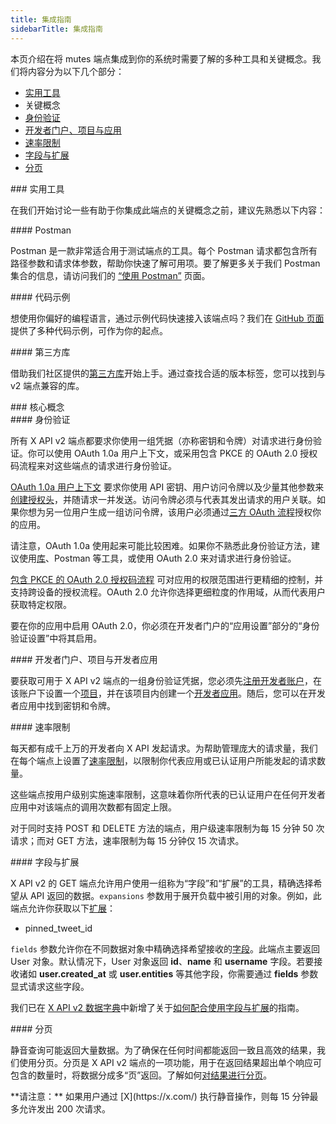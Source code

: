 ```yaml
---
title: 集成指南
sidebarTitle: 集成指南
---
```



本页介绍在将 mutes 端点集成到你的系统时需要了解的多种工具和关键概念。我们将内容分为以下几个部分：

- [实用工具](#helpful)
- 关键概念
- [身份验证](#authentication)
- [开发者门户、项目与应用](#portal)
- [速率限制](#limits)
- [字段与扩展](#fields)
- [分页](#pagination)

<div id="helpful-tools">
  ### 实用工具
</div>

在我们开始讨论一些有助于你集成此端点的关键概念之前，建议先熟悉以下内容：

<div id="postman">
  #### Postman
</div>

Postman 是一款非常适合用于测试端点的工具。每个 Postman 请求都包含所有路径参数和请求体参数，帮助你快速了解可用项。要了解更多关于我们 Postman 集合的信息，请访问我们的 [“使用 Postman”](/zh/tutorials/postman-getting-started) 页面。 

<div id="code-samples">
  #### 代码示例
</div>

想使用你偏好的编程语言，通过示例代码快速接入该端点吗？我们在 [GitHub 页面](https://github.com/xdevplatform/Twitter-API-v2-sample-code)提供了多种代码示例，可作为你的起点。

<div id="third-party-libraries">
  #### 第三方库
</div>

借助我们社区提供的[第三方库](/zh/x-api/tools-and-libraries/overview)开始上手。通过查找合适的版本标签，您可以找到与 v2 端点兼容的库。

<div id="key-concepts">
  ### 核心概念
</div>

<div id="authentication">
  #### 身份验证
</div>

所有 X API v2 端点都要求你使用一组凭据（亦称密钥和令牌）对请求进行身份验证。你可以使用 OAuth 1.0a 用户上下文，或采用包含 PKCE 的 OAuth 2.0 授权码流程来对这些端点的请求进行身份验证。

[OAuth 1.0a 用户上下文](/zh/resources/fundamentals/authentication) 要求你使用 API 密钥、用户访问令牌以及少量其他参数来[创建授权头](/zh/resources/fundamentals/authentication#authorizing-a-request)，并随请求一并发送。访问令牌必须与代表其发出请求的用户关联。如果你想为另一位用户生成一组访问令牌，该用户必须通过[三方 OAuth 流程](https://developer-staging.x.com/resources/fundamentals/authentication/obtaining-user-access-tokens)授权你的应用。

请注意，OAuth 1.0a 使用起来可能比较困难。如果你不熟悉此身份验证方法，建议使用[库](/zh/x-api/tools-and-libraries/overview)、Postman 等工具，或使用 OAuth 2.0 来对请求进行身份验证。

[包含 PKCE 的 OAuth 2.0 授权码流程](/zh/resources/fundamentals/authentication#oauth-2-0-authorization-code-flow-with-pkce-2) 可对应用的权限范围进行更精细的控制，并支持跨设备的授权流程。OAuth 2.0 允许你选择更细粒度的作用域，从而代表用户获取特定权限。

要在你的应用中启用 OAuth 2.0，你必须在开发者门户的“应用设置”部分的“身份验证设置”中将其启用。

<div id="developer-portal-projects-and-developer-apps">
  #### 开发者门户、项目与开发者应用
</div>

要获取可用于 X API v2 端点的一组身份验证凭据，您必须先[注册开发者账户](https://developer.x.com/en/portal/petition/essential/basic-info)，在该账户下设置一个[项目](/zh/resources/fundamentals/projects)，并在该项目内创建一个[开发者应用](/zh/resources/fundamentals/developer-apps)。随后，您可以在开发者应用中找到密钥和令牌。
 

<div id="rate-limits">
  #### 速率限制
</div>

每天都有成千上万的开发者向 X API 发起请求。为帮助管理庞大的请求量，我们在每个端点上设置了[速率限制](/zh/x-api/fundamentals/rate-limits)，以限制你代表应用或已认证用户所能发起的请求数量。 

这些端点按用户级别实施速率限制，这意味着你所代表的已认证用户在任何开发者应用中对该端点的调用次数都有固定上限。

对于同时支持 POST 和 DELETE 方法的端点，用户级速率限制为每 15 分钟 50 次请求；而对 GET 方法，速率限制为每 15 分钟仅 15 次请求。
 

<div id="fields-and-expansions">
  #### 字段与扩展
</div>

X API v2 的 GET 端点允许用户使用一组称为“字段”和“扩展”的工具，精确选择希望从 API 返回的数据。`expansions` 参数用于展开负载中被引用的对象。例如，此端点允许你获取以下[扩展](/zh/x-api/fundamentals/expansions)：

- pinned\_tweet\_id

`fields` 参数允许你在不同数据对象中精确选择希望接收的[字段](/zh/x-api/fundamentals/fields)。此端点主要返回 User 对象。默认情况下，User 对象返回 **id**、**name** 和 **username** 字段。若要接收诸如 **user.created\_at** 或 **user.entities** 等其他字段，你需要通过 **fields** 参数显式请求这些字段。

我们已在 [X API v2 数据字典](/zh/x-api/fundamentals/data-dictionary)中新增了关于[如何配合使用字段与扩展](/zh/x-api/fundamentals/data-dictionary#how-to-use-fields-and-expansions)的指南。

<div id="pagination">
  #### 分页
</div>

静音查询可能返回大量数据。为了确保在任何时间都能返回一致且高效的结果，我们使用分页。分页是 X API v2 端点的一项功能，用于在返回结果超出单个响应可包含的数量时，将数据分成多“页”返回。了解如何[对结果进行分页](/zh/x-api/fundamentals/pagination)。

<Note>
  **请注意：** 如果用户通过 [X](https://x.com/) 执行静音操作，则每 15 分钟最多允许发出 200 次请求。
</Note>